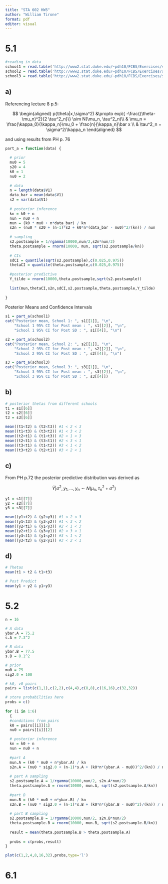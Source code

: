 ```yaml
---
title: "STA 602 HW5"
author: "William Tirone"
format: pdf
editor: visual
---
```


# 5.1

```r

#reading in data
school1 = read.table('http://www2.stat.duke.edu/~pdh10/FCBS/Exercises/school1.dat')
school2 = read.table('http://www2.stat.duke.edu/~pdh10/FCBS/Exercises/school2.dat')
school3 = read.table('http://www2.stat.duke.edu/~pdh10/FCBS/Exercises/school3.dat')
```

## a)

Referencing lecture 8 p.5:

$$
\begin{aligned}
p(\theta|x,\sigma^2) &\propto exp\{ -\frac{(\theta-\mu_n)^2}{2 \tau^2_n}\} \sim N(\mu_n, \tau^2_n)\\
& \mu_n = \frac{\kappa_0}{\kappa_n}\mu_0 + \frac{n}{\kappa_n}\bar x \\
& \tau^2_n = \sigma^2/\kappa_n
\end{aligned}
$$

and using results from PH p. 76

```r

part_a = function(data) {
  
  # prior 
  mu0 = 5
  s20 = 4
  k0 = 1
  nu0 = 2
  
  # data 
  n = length(data$V1)
  data_bar = mean(data$V1)
  s2 = var(data$V1)
  
  # posterior inference 
  kn = k0 + n 
  nun = nu0 + n
  mun = (k0 * mu0 + n*data_bar) / kn
  s2n = (nu0 * s20 + (n-1)*s2 + k0*n*(data_bar - mu0)^2/(kn)) / nun
  
  # sampling 
  s2.postsample = 1/rgamma(10000,nun/2,s2n*nun/2)
  theta.postsample = rnorm(10000, mun, sqrt(s2.postsample/kn))
  
  # CIs 
  sdCI = quantile(sqrt(s2.postsample),c(0.025,0.975))
  thetaCI = quantile(theta.postsample,c(0.025,0.975))
  
  #posterior predictive 
  Y_tilde = rnorm(10000,theta.postsample,sqrt(s2.postsample))
  
  list(mun,thetaCI,s2n,sdCI,s2.postsample,theta.postsample,Y_tilde)
  
}
```

Posterior Means and Confidence Intervals

```r

s1 = part_a(school1)
cat("Posterior mean, School 1: ", s1[[1]], "\n", 
    "School 1 95% CI for Post mean : ", s1[[2]], "\n",
    "School 1 95% CI for Post SD : ", s1[[4]], "\n")

s2 = part_a(school2)
cat("Posterior mean, School 2: ", s2[[1]], "\n", 
    "School 2 95% CI for Post mean : ", s2[[2]], "\n",
    "School 2 95% CI for Post SD : ", s2[[4]], "\n")

s3 = part_a(school3)
cat("Posterior mean, School 3: ", s3[[1]], "\n", 
    "School 3 95% CI for Post mean : ", s3[[2]], "\n",
    "School 3 95% CI for Post SD : ", s3[[4]])
```

## b)

```r

# posterior thetas from different schools 
t1 = s1[[6]]
t2 = s2[[6]]
t3 = s3[[6]]

mean((t1<t2) & (t2<t3)) #1 < 2 < 3
mean((t1<t3) & (t3<t2)) #1 < 3 < 2
mean((t2<t1) & (t1<t3)) #2 < 1 < 3
mean((t2<t1) & (t3<t1)) #2 < 3 < 1
mean((t3<t1) & (t1<t2)) #3 < 1 < 2
mean((t3<t2) & (t2<t1)) #3 < 2 < 1
```

## c)

From PH p.72 the posterior predictive distribution was derived as

$$
\tilde{Y} |\sigma^2,y_1,...,y_n \sim N(\mu_n,\tau^2_n + \sigma^2)
$$

```r
y1 = s1[[7]]
y2 = s2[[7]]
y3 = s3[[7]]

mean((y1<t2) & (y2<y3)) #1 < 2 < 3
mean((y1<t3) & (y3<y2)) #1 < 3 < 2
mean((y2<t1) & (y1<y3)) #2 < 1 < 3
mean((y2<t1) & (y3<y1)) #2 < 3 < 1
mean((y3<t1) & (y1<y2)) #3 < 1 < 2
mean((y3<t2) & (y2<y1)) #3 < 2 < 1
```

## d)

```r
# Thetas 
mean(t1 > t2 & t1>t3)

# Post Predict
mean(y1 > y2 & y1>y3)
```

# 5.2

```r

n = 16

# A data
ybar.A = 75.2
s.A = 7.3^2

# B data 
ybar.B = 77.5
s.B = 8.1^2

# prior 
mu0 = 75
sig2.0 = 100

# k0, v0 pairs
pairs = list(c(1,1),c(2,2),c(4,4),c(8,8),c(16,16),c(32,32))

# store probabilities here 
probs = c()
  
for (i in 1:6)
  {
  #conditions from pairs
  k0 = pairs[[i]][1]
  nu0 = pairs[[i]][2]

  # posterior inference 
  kn = k0 + n 
  nun = nu0 + n
  
  #part A 
  mun.A = (k0 * mu0 + n*ybar.A) / kn
  s2n.A = (nu0 * sig2.0 + (n-1)*s.A + (k0*n*(ybar.A - mu0))^2/(kn)) / nun
  
  # part A sampling 
  s2.postsample.A = 1/rgamma(10000,nun/2, s2n.A*nun/2)
  theta.postsample.A = rnorm(10000, mun.A, sqrt(s2.postsample.A/kn))
  
  #part B
  mun.B = (k0 * mu0 + n*ybar.B) / kn
  s2n.B = (nu0 * sig2.0 + (n-1)*s.B + (k0*n*(ybar.B - mu0)^2)/(kn)) / nun
  
  # part B sampling 
  s2.postsample.B = 1/rgamma(10000,nun/2, s2n.B*nun/2)
  theta.postsample.B = rnorm(10000, mun.B, sqrt(s2.postsample.B/kn))
  
  result = mean(theta.postsample.B > theta.postsample.A)
  
  probs = c(probs,result)
}

plot(c(1,2,4,8,16,32),probs,type='l')
```

# 6.1
